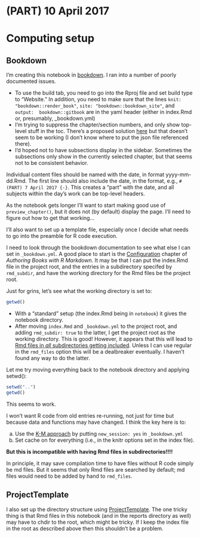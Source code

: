 # (PART) 10 April 2017 {-}

# Computing setup
## Bookdown

I'm creating this notebook in [bookdown](https://bookdown.org). I ran into a number of poorly documented issues.

- To use the build tab, you need to go into the Rproj file and set build type to "Website." In addition, you need to make sure that the lines `knit: "bookdown::render_book"`,  `site: "bookdown::bookdown_site"`, and `output:  bookdown::gitbook` are in the yaml header (either in index.Rmd or, presumably, _bookdown.yml)
- I'm trying to suppress the chapter/section numbers, and only show top-level stuff in the toc. There's a proposed solution [here](https://github.com/bookdown/Bookdown.Bookdown/issues/47) but that doesn't seem to be working (I don't know where to put the json file referenced there).
- I'd hoped not to have subsections display in the sidebar. Sometimes the subsections only show in the currently selected chapter, but that seems not to be consistent behavior.

Individual content files should be named with the date, in format yyyy-mm-dd.Rmd. The first line should also include the date, in the format, e.g., `# (PART) 7 April 2017 {-}`. This creates a "part" with the date, and all subjects within the day's work can be top-level headers.

As the notebook gets longer I'll want to start making good use of `preview_chapter()`, but it does not (by default) display the page. I'll need to figure out how to get that working...

I'll also want to set up a template file, especially once I decide what needs to go into the preamble for R code execution.

I need to look through the bookdown documentation to see what else I can set in `_bookdown.yml`. A good place to start is the [Configuration](https://bookdown.org/yihui/bookdown/configuration.html) chapter of *Authoring Books with R Markdown*. It may be that I can put the index.Rmd file in the project root, and the entries in a subdirectory specifed by `rmd_subdir`, and have the working directory for the Rmd files be the project root.

Just for grins, let's see what the working directory is set to:
```r
getwd()
```

* With a "standard" setup (the index.Rmd being in `notebook`) it gives the notebook directory.
* After moving `index.Rmd` and `_bookdown.yml` to the project root, and adding `rmd_subdir: true` to the latter, I get the project root as the working directory. This is good! However, it appears that this will lead to [Rmd files in *all* subdirectories getting included](https://github.com/rstudio/bookdown/issues/242). Unless I can use regular in the `rmd_files` option this will be a dealbreaker eventually. I haven't found any way to do the latter.

Let me try moving everything back to the notebook directory and applying setwd():
```r
setwd("..")
getwd()
```
This seems to work.


I won't want R code from old entries re-running, not just for time but because data and functions may have changed. I think the key here is to:

a. Use the [K-M approach](https://bookdown.org/yihui/bookdown/new-session.html) by putting `new_session: yes` in `_bookdown.yml`
b. Set cache on for everything (i.e., in the knitr options set in the index file).

**But this is incompatible with having Rmd files in subdirectories!!!!**

In principle, it may save compilation time to have files without R code simply be md files. But it seems that only Rmd files are searched by default; md files would need to be added by hand to `rmd_files`.

## ProjectTemplate
I also set up the directory structure using [ProjectTemplate](http://projecttemplate.net). The one tricky thing is that Rmd files in this notebook (and in the reports directory as well) may have to chdir to the root, which might be tricky. If I keep the index file in the root as described above then this shouldn't be a problem.
